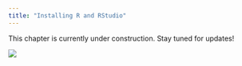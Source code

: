 ```yaml
---
title: "Installing R and RStudio"
---
```


This chapter is currently under construction. Stay tuned for updates!

![](figs/under_construction.gif){fig-align="left"}